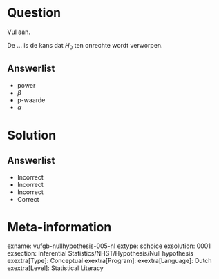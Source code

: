 Question
========

Vul aan. 

De ... is de kans dat $H_{0}$ ten onrechte wordt verworpen.
  
Answerlist
----------
* power
* $\beta$
* p-waarde
* $\alpha$

Solution
========

Answerlist
----------
* Incorrect
* Incorrect
* Incorrect
* Correct

Meta-information
================
exname: vufgb-nullhypothesis-005-nl
extype: schoice
exsolution: 0001
exsection: Inferential Statistics/NHST/Hypothesis/Null hypothesis
exextra[Type]: Conceptual
exextra[Program]: 
exextra[Language]: Dutch
exextra[Level]: Statistical Literacy
